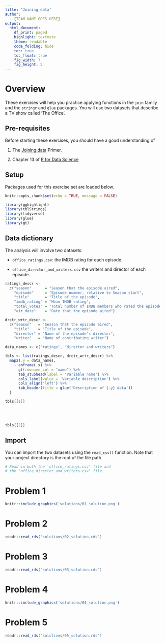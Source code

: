 ```yaml
---
title: "Joining data"
author:
  - [TEAM NAME GOES HERE]
output: 
  html_document:
    df_print: paged
    highlight: textmate 
    theme: readable
    code_folding: hide
    toc: true
    toc_float: true
    fig_width: 7
    fig_height: 5
---
```


# Overview

These exercises will help you practice applying functions in the `join` family and the `stringr` and `glue` packages. You will use two datasets that describe a TV show called 'The Office'.

## Pre-requisites 

Before starting these exercises, you should have a good understanding of 

1. The [Joining data](https://rstudio.cloud/learn/primers/4.3) Primer.

1. Chapter 13 of [R for Data Science](https://r4ds.had.co.nz/relational-data.html)

## Setup

Packages used for this exercise set are loaded below. 

```r

knitr::opts_chunk$set(echo = TRUE, message = FALSE)

library(gghighlight)
library(tblStrings)
library(tidyverse)
library(glue)
library(gt)

```

## Data dictionary

The analysis will involve two datasets: 

- `office_ratings.csv`: the IMDB rating for each episode.

- `office_director_and_writers.csv` the writers and director of each episode.

```r

ratings_descr <-
  c("season"      = "Season that the episode aired",
    "episode"     = "Episode number, relative to Season start",
    "title"       = "Title of the episode",
    "imdb_rating" = "Mean IMDB rating",
    "total_votes" = "Total number of IMDB members who rated the episode",
    "air_date"    = "Date that the episode aired")

drctr_wrtr_descr <- 
  c("season"   = "Season that the episode aired", 
    "title"    = "Title of the episode", 
    "director" = "Name of the episode's director", 
    "writer"   = "Name of contributing writer")

data_names <- c("ratings", "director and writers")

tbls <- list(ratings_descr, drctr_wrtr_descr) %>% 
  map2(.y = data_names,
    ~ enframe(.x) %>% 
      gt(rowname_col = "name") %>%
      tab_stubhead(label = 'Variable name') %>% 
      cols_label(value = 'Variable description') %>% 
      cols_align('left') %>% 
      tab_header(title = glue('Description of {.y} data'))
  )

tbls[[1]]

```

<br/> <br/>

```r

tbls[[2]]

```



## Import

You can import the two datasets using the `read_csv()` function. Note that your project directory is the root of the file path. 

```r

# Read in both the 'office_ratings.csv' file and 
# the 'office_director_and_writers.csv' file.

```

# Problem 1

```r

knitr::include_graphics('solutions/01_solution.png')

```

# Problem 2

```r

readr::read_rds('solutions/02_solution.rds')

```

# Problem 3

```r

readr::read_rds('solutions/03_solution.rds')

```

# Problem 4


```r

knitr::include_graphics('solutions/04_solution.png')

```

# Problem 5

```r

readr::read_rds('solutions/05_solution.rds')

```



